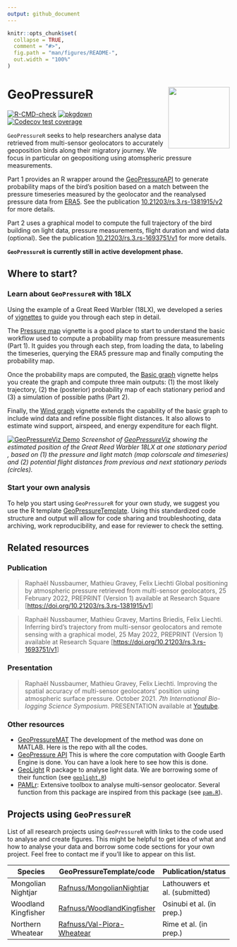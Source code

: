```yaml
---
output: github_document
---
```


<!-- README.md is generated from README.Rmd. Please edit that file -->

```r
knitr::opts_chunk$set(
  collapse = TRUE,
  comment = "#>",
  fig.path = "man/figures/README-",
  out.width = "100%"
)
```

# GeoPressureR <img src="man/figures/logo.svg" align="right" height="139"/>

<!-- badges: start -->

[![R-CMD-check](https://github.com/Rafnuss/GeoPressureR/workflows/R-CMD-check/badge.svg)](https://github.com/Rafnuss/GeoPressureR/actions) [![pkgdown](https://github.com/Rafnuss/GeoPressureR/actions/workflows/pkgdown.yaml/badge.svg)](https://github.com/Rafnuss/GeoPressureR/actions/workflows/pkgdown.yaml) [![Codecov test coverage](https://codecov.io/gh/Rafnuss/GeoPressureR/branch/master/graph/badge.svg)](https://app.codecov.io/gh/Rafnuss/GeoPressureR?branch=master)

<!-- badges: end -->

`GeoPressureR` seeks to help researchers analyse data retrieved from multi-sensor geolocators to accurately geoposition birds along their migratory journey. We focus in particular on geopositiong using atomspheric pressure measurements.

Part 1 provides an R wrapper around the [GeoPressureAPI](https://github.com/Rafnuss/GeoPressureAPI) to generate probability maps of the bird's position based on a match between the pressure timeseries measured by the geolocator and the reanalysed pressure data from [ERA5](https://www.ecmwf.int/en/forecasts/datasets/reanalysis-datasets/era5). See the publication [10.21203/rs.3.rs-1381915/v2](https://doi.org/10.21203/rs.3.rs-1381915/v2) for more details.

Part 2 uses a graphical model to compute the full trajectory of the bird building on light data, pressure measurements, flight duration and wind data (optional). See the publication [10.21203/rs.3.rs-1693751/v1](https://doi.org/10.21203/rs.3.rs-1693751/v1) for more details.

**`GeoPressureR` is currently still in active development phase.**

## Where to start?

### Learn about `GeoPressureR` with 18LX

Using the example of a Great Reed Warbler (18LX), we developed a series of [vignettes](https://r-pkgs.org/vignettes.html) to guide you through each step in detail.

The [Pressure map](/articles/pressure-map.html) vignette is a good place to start to understand the basic workflow used to compute a probability map from pressure measurements (Part 1). It guides you through each step, from loading the data, to labeling the timeseries, querying the ERA5 pressure map and finally computing the probability map.

Once the probability maps are computed, the [Basic graph](/articles/basic-graph.html) vignette helps you create the graph and compute three main outputs: (1) the most likely trajectory, (2) the (posterior) probability map of each stationary period and (3) a simulation of possible paths (Part 2).

Finally, the [Wind graph](/articles/wind-graph.html) vignette extends the capability of the basic graph to include wind data and refine possible flight distances. It also allows to estimate wind support, airspeed, and energy expenditure for each flight.

[![](man/figures/geopressureviz-demo.png "GeoPressureViz Demo")](https://rafnuss.shinyapps.io/GeoPressureViz/) *Screenshot of [GeoPressureViz](https://rafnuss.shinyapps.io/GeoPressureViz/) showing the estimated position of the Great Reed Warbler 18LX at one stationary period , based on (1) the pressure and light match (map colorscale and timeseries) and (2) potential flight distances from previous and next stationary periods (circles).*

### Start your own analysis

To help you start using `GeoPressureR` for your own study, we suggest you use the R template [GeoPressureTemplate](https://github.com/Rafnuss/GeoPressureTemplate). Using this standardized code structure and output will allow for code sharing and troubleshooting, data archiving, work reproducibility, and ease for reviewer to check the setting.

## Related resources

### Publication

> Raphaël Nussbaumer, Mathieu Gravey, Felix Liechti Global positioning by atmospheric pressure retrieved from multi-sensor geolocators, 25 February 2022, PREPRINT (Version 1) available at Research Square [<https://doi.org/10.21203/rs.3.rs-1381915/v1>]

> Raphaël Nussbaumer, Mathieu Gravey, Martins Briedis, Felix Liechti. Inferring bird’s trajectory from multi-sensor geolocators and remote sensing with a graphical model, 25 May 2022, PREPRINT (Version 1) available at Research Square [<https://doi.org/10.21203/rs.3.rs-1693751/v1>]

### Presentation

> Raphaël Nussbaumer, Mathieu Gravey, Felix Liechti. Improving the spatial accuracy of multi-sensor geolocators' position using atmospheric surface pressure. October 2021. *7th International Bio-logging Science Symposium*. PRESENTATION available at [Youtube](https://www.youtube.com/watch?v=0JsYU_xfKN8).

### Other resources

-   [GeoPressureMAT](https://github.com/Rafnuss/GeoPressureMAT) The development of the method was done on MATLAB. Here is the repo with all the codes.
-   [GeoPressure API](https://github.com/Rafnuss/GeoPressureServer) This is where the core computation with Google Earth Engine is done. You can have a look here to see how this is done.
-   [GeoLight](https://github.com/slisovski/GeoLight/tree/Update_2.01) R package to analyse light data. We are borrowing some of their function (see [`geolight.R`](./reference/index.html#geolight))
-   [PAMLr](https://github.com/KiranLDA/PAMLr): Extensive toolbox to analyse multi-sensor geolocator. Several function from this package are inspired from this package (see [`pam.R`](./reference/index.html#pam-data)).

## Projects using `GeoPressureR`

List of all research projects using `GeoPressureR` with links to the code used to analyse and create figures. This might be helpful to get idea of what and how to analyse your data and borrow some code sections for your own project. Feel free to contact me if you'll like to appear on this list.

| Species                                     | GeoPressureTemplate/code                                                    | Publication/status            |
|------------------------|------------------------|------------------------|
| Mongolian Nightjar                          | [Rafnuss/MongolianNightjar](https://github.com/Rafnuss/MongolianNightjar)   | Lathouwers et al. (submitted) |
| Woodland Kingfisher                         | [Rafnuss/WoodlandKingfisher](https://github.com/Rafnuss/WoodlandKingfisher) | Osinubi et al. (in prep.)     |
| Northern Wheatear                           | [Rafnuss/Val-Piora-Wheatear](https://github.com/Rafnuss/Val-Piora-Wheatear) | Rime et al. (in prep.)        |

